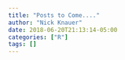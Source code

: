 ```yaml
---
title: "Posts to Come...."
author: "Nick Knauer"
date: 2018-06-20T21:13:14-05:00
categories: ["R"]
tags: []
---
```

